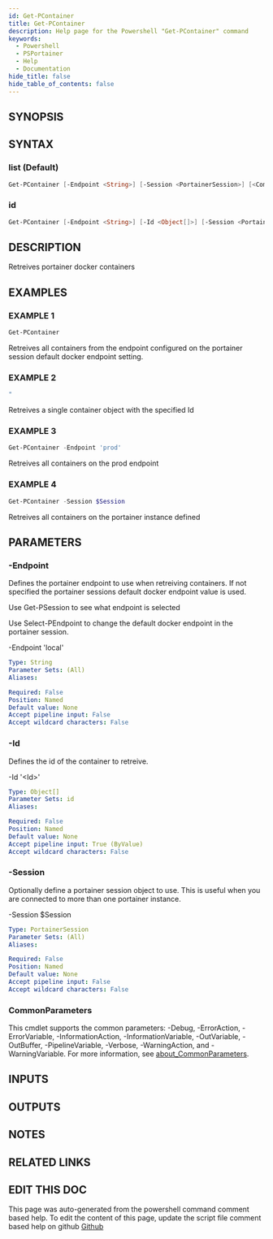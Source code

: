 ```yaml
---
id: Get-PContainer
title: Get-PContainer
description: Help page for the Powershell "Get-PContainer" command
keywords:
  - Powershell
  - PSPortainer
  - Help
  - Documentation
hide_title: false
hide_table_of_contents: false
---
```


## SYNOPSIS

## SYNTAX

### list (Default)

```powershell
Get-PContainer [-Endpoint <String>] [-Session <PortainerSession>] [<CommonParameters>]
```

### id

```powershell
Get-PContainer [-Endpoint <String>] [-Id <Object[]>] [-Session <PortainerSession>] [<CommonParameters>]
```

## DESCRIPTION

Retreives portainer docker containers

## EXAMPLES

### EXAMPLE 1

```powershell
Get-PContainer
```

Retreives all containers from the endpoint configured on the portainer session default docker endpoint setting.

### EXAMPLE 2

```powershell
"
```

Retreives a single container object with the specified Id

### EXAMPLE 3

```powershell
Get-PContainer -Endpoint 'prod'
```

Retreives all containers on the prod endpoint

### EXAMPLE 4

```powershell
Get-PContainer -Session $Session
```

Retreives all containers on the portainer instance defined

## PARAMETERS

### -Endpoint

Defines the portainer endpoint to use when retreiving containers.
If not specified the portainer sessions default docker endpoint value is used.

Use Get-PSession to see what endpoint is selected

Use Select-PEndpoint to change the default docker endpoint in the portainer session.

-Endpoint 'local'

```yaml
Type: String
Parameter Sets: (All)
Aliases:

Required: False
Position: Named
Default value: None
Accept pipeline input: False
Accept wildcard characters: False
```

### -Id

Defines the id of the container to retreive.

-Id '\<Id\>'

```yaml
Type: Object[]
Parameter Sets: id
Aliases:

Required: False
Position: Named
Default value: None
Accept pipeline input: True (ByValue)
Accept wildcard characters: False
```

### -Session

Optionally define a portainer session object to use.
This is useful when you are connected to more than one portainer instance.

-Session $Session

```yaml
Type: PortainerSession
Parameter Sets: (All)
Aliases:

Required: False
Position: Named
Default value: None
Accept pipeline input: False
Accept wildcard characters: False
```

### CommonParameters

This cmdlet supports the common parameters: -Debug, -ErrorAction, -ErrorVariable, -InformationAction, -InformationVariable, -OutVariable, -OutBuffer, -PipelineVariable, -Verbose, -WarningAction, and -WarningVariable. For more information, see [about_CommonParameters](http://go.microsoft.com/fwlink/?LinkID=113216).

## INPUTS

## OUTPUTS

## NOTES

## RELATED LINKS

## EDIT THIS DOC 

This page was auto-generated from the powershell command comment based help. To edit the content of this page, update the script file comment based help on github [Github](https://github.com/hanpq/PSPortainer)

